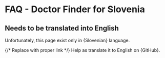 
# FAQ - Doctor Finder for Slovenia

## Needs to be translated into English

Unfortunately, this page exist only in {<Link href="https://zdravniki.sledilnik.org/sl/faq">Slovenian</Link>} language.

{/* Replace with proper link */}
Help as translate it to English on {<Link href="https://github.com/sledilnik/zdravniki/blob/master/src/content/en/faq.md" target="_blank" >GitHub</Link>}.
